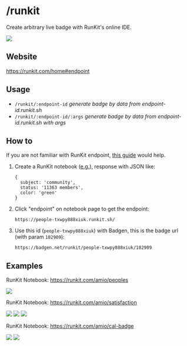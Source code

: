 # /runkit

Create arbitrary live badge with RunKit's online IDE.

![](/badge/badgen/runkit)

## Website

https://runkit.com/home#endpoint

## Usage

- `/runkit/:endpoint-id` _generate badge by data from endpoint-id.runkit.sh_
- `/runkit/:endpoint-id/:args` _generate badge by data from endpoint-id.runkit.sh with args_

## How to

If you are not familiar with RunKit endpoint, [this guide](https://runkit.com/docs/endpoint) would help.

1. Create a RunKit notebook ([e.g.](https://runkit.com/amio/peoples)), response with JSON like:

       {
         subject: 'community',
         status: '11363 members',
         color: 'green'
       }

2. Click "endpoint" on notebook page to get the endpoint:

       https://people-txwpy888xiuk.runkit.sh/

3. Use this id (`people-txwpy888xiuk`) with Badgen, this is the badge url (with param `102909`):

       https://badgen.net/runkit/people-txwpy888xiuk/102909

## Examples

RunKit Notebook: https://runkit.com/amio/peoples

[![](https://badgen.net/runkit/peoples-txwpy888xiuk/102909)](https://badgen.net/runkit/peoples-txwpy888xiuk/102909)

RunKit Notebook: https://runkit.com/amio/satisfaction

[![](https://badgen.net/runkit/satisfaction-flq08o9mm3ka/102909/employee)](https://badgen.net/runkit/satisfaction-flq08o9mm3ka/102909/employee)
[![](https://badgen.net/runkit/satisfaction-flq08o9mm3ka/102909/people)](https://badgen.net/runkit/satisfaction-flq08o9mm3ka/102909/people)
[![](https://badgen.net/runkit/satisfaction-flq08o9mm3ka/102909/topic)](https://badgen.net/runkit/satisfaction-flq08o9mm3ka/102909/topic)

RunKit Notebook: https://runkit.com/amio/cal-badge

[![](https://badgen.net/runkit/cal-badge-icd0onfvrxx6)](https://badgen.net/runkit/cal-badge-icd0onfvrxx6)
[![](https://badgen.net/runkit/cal-badge-icd0onfvrxx6/Asia/Shanghai)](https://badgen.net/runkit/cal-badge-icd0onfvrxx6/Asia/Shanghai)
